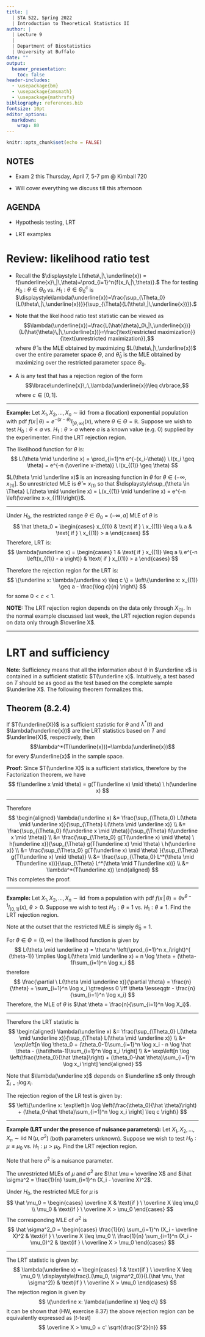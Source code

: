 ```yaml
---
title: |
  | STA 522, Spring 2022  
  | Introduction to Theoretical Statistics II
author: | 
  | Lecture 9
  | 
  | Department of Biostatistics
  | University at Buffalo 
date: ""
output: 
  beamer_presentation:
    toc: false
header-includes:
  - \usepackage{bm}
  - \usepackage{amsmath}
  - \usepackage{mathrsfs}
bibliography: references.bib
fontsize: 10pt
editor_options: 
  markdown: 
    wrap: 80
---
```


```r
knitr::opts_chunk$set(echo = FALSE)
```


\newcommand{\rs}{X_1,X_2,\dots,X_n}
\newcommand{\on}{\operatorname}
\newcommand{\enter}{\vspace{0.1in}}
\newcommand{\ds}{\displaystyle}
\renewcommand{\bar}{\overline}
\newcommand{\N}{\text{N}}
\renewcommand{\epsilon}{\varepsilon}
\newcommand{\R}{\mathbb{R}}
\newcommand{\Ss}{\mathcal{S}}
\newcommand{\X}{\mathcal{X}}
\newcommand{\T}{\mathcal{T}}
\newcommand{\E}{\on{E}}
\newcommand{\var}{\on{Var}}
\newcommand{\cov}{\on{Cov}}
\newcommand{\MSE}{\on{MSE}}
\renewcommand{\vec}{\underline}
\newcommand{\asim}{\stackrel{a}{\sim}}
\renewcommand{\mathbf}{\vec}
<!-- \renewcommand{\mathcal}{\mathscr} -->


## NOTES

\vspace{0.1in}

- Exam 2 this Thursday, April 7, 5-7 pm @ Kimball 720

\vspace{0.1in}

- Will cover everything we discuss till this afternoon


\vspace{0.2in}



## AGENDA

\vspace{0.1in}

- Hypothesis testing, LRT

\enter

- LRT examples

<!-- - Properties of tests, finding $c$ in LRT -->

<!-- \enter -->

<!-- - Methods of evaluating tests -->



# Review: likelihood ratio test



- Recall the \textbf{likelihood function} $\ds L(\theta\,|\,\mathbf{x}) = f(\mathbf{x}\,|\,\theta)=\prod_{i=1}^n{f(x_i\,|\,\theta)}.$
The \textbf{likelihood ratio test (LRT) statistic} for testing
$H_0 : \theta\in\Theta_0$ vs.  $H_1: \theta\in\Theta_0^c$ is
$\ds \lambda(\mathbf{x})=\frac{\sup_{\Theta_0}{L(\theta\,|\,\mathbf{x})}}{\sup_{\Theta}{L(\theta\,|\,\mathbf{x})}}.$

\enter

- Note that the likelihood ratio test statistic can be viewed as
$$\lambda(\mathbf{x})=\frac{L(\hat{\theta}_0\,|\,\mathbf{x})}{L(\hat{\theta}\,|\,\mathbf{x})}=\frac{\text{restricted maximization}}{\text{unrestricted maximization}},$$
where $\hat{\theta}$ is the MLE obtained by maximizing $L(\theta\,|\,\mathbf{x})$ over the entire parameter space $\Theta$, and $\hat{\theta}_0$ is the MLE obtained by maximizing over the restricted parameter space $\Theta_0$.

\enter


- A \textbf{likelihood ratio test (LRT)} is any test that has a rejection region of the form
$$\lbrace\mathbf{x}\,:\,\lambda(\mathbf{x})\leq c\rbrace,$$
where $c\in[0,1]$.


---

**Example:** Let $\rs\sim\operatorname{iid}$ from a (location) exponential population with pdf
$\ds f(x\,|\,\theta)=e^{-(x-\theta)}I_{[\theta,\infty)}(x),$
where $\theta\in \Theta = \R$. Suppose we wish to test
$H_0: \theta\leq a$ vs. $H_1: \theta> a$ where $a$ is a known value (e.g. 0) supplied by the experimenter. Find the LRT rejection region.

\enter

The likelihood function for $\theta$ is:
$$
L(\theta \mid \vec x) = \prod_{i=1}^n e^{-(x_i-\theta)} \ I(x_i \geq \theta) = e^{-n (\bar x-\theta)} \ I(x_{(1)} \geq \theta)
$$
\enter \vfill

\enter \vfill

$L(\theta \mid \vec x)$ is an increasing function in $\theta$ for $\theta \in (-\infty, x_{(1)}]$. So unrestricted MLE is $\hat \theta = x_{(1)}$ so that $\ds \sup_{\theta \in \Theta} L(\theta \mid \vec x) = L(x_{(1)} \mid \vec x) = e^{-n \left(\bar x-x_{(1)}\right)}$. 

\enter \vfill

\enter \vfill



---


Under $H_0$, the restricted range $\theta \in \Theta_0 = (-\infty, a]$ MLE of $\theta$ is
$$
\hat \theta_0 = \begin{cases}
x_{(1)} & \text{ if } \ x_{(1)} \leq a \\
a & \text{ if } \ x_{(1)} > a
\end{cases}
$$
Therefore, LRT is:
$$
\lambda(\vec x) = \begin{cases}
1 & \text{ if } x_{(1)} \leq a \\
e^{-n \left(x_{(1)} - a \right)} & \text{ if } x_{(1)} > a
\end{cases}
$$
\enter \vfill
\enter \vfill

Therefore the rejection region for the LRT is:
$$
\{\vec x: \lambda(\vec x) \leq c \} = \left\{\vec x: x_{(1)} \geq a - \frac{\log c}{n} \right\}
$$
for some $0 < c < 1$.

**NOTE:** The LRT rejection region depends on the data only through $X_{(1)}$. In the normal example discussed last week, the LRT rejection region depends on data only through $\bar X$.


---

# LRT and sufficiency


**Note:** Sufficiency means that all the information about $\theta$ in $\vec x$ is contained in a sufficient statistic $T(\vec x)$. Intuitively,  a test based on $T$ should be as good as the test based on the complete sample $\vec X$. The following theorem formalizes this.


\enter
\vfill

## Theorem (8.2.4)

If $T(\mathbf{X})$ is a sufficient statistic for $\theta$ and $\lambda^*(t)$ and $\lambda(\mathbf{x})$ are the LRT statistics based on $T$ and $\mathbf{X}$, respectively, then
$$\lambda^*(T(\mathbf{x}))=\lambda(\mathbf{x})$$
for every $\mathbf{x}$ in the sample space.

\enter
\vfill



**Proof:**  Since $T(\vec X)$ is a sufficient statistics, therefore by the Factorization theorem, we have
$$
f(\vec x  \mid \theta) = g(T(\vec x) \mid \theta) \ h(\vec x)
$$


---

Therefore
$$
\begin{aligned}
\lambda(\vec x) &= \frac{\sup_{\Theta_0} L(\theta \mid \vec x)}{\sup_{\Theta} L(\theta \mid \vec x)} \\
&= \frac{\sup_{\Theta_0} f(\vec x  \mid \theta)}{\sup_{\Theta} f(\vec x  \mid \theta)} \\
&= \frac{\sup_{\Theta_0} g(T(\vec x) \mid \theta) \ h(\vec x)}{\sup_{\Theta} g(T(\vec x) \mid \theta) \ h(\vec x)} \\
&= \frac{\sup_{\Theta_0} g(T(\vec x) \mid \theta) }{\sup_{\Theta} g(T(\vec x) \mid \theta)} \\
&= \frac{\sup_{\Theta_0} L^*(\theta \mid T(\vec x))}{\sup_{\Theta} L^*(\theta \mid T(\vec x))} \\
&= \lambda^*(T(\vec x))
\end{aligned}
$$
This completes the proof.

---


**Example:** Let $\rs\sim\operatorname{iid}$ from a population with pdf $\ds f(x\,|\,\theta)=\theta x^{\theta-1}I_{(0,1)}(x)$, $\theta > 0$. Suppose we wish to test $H_0: \theta=1$ vs. $H_1: \theta \neq 1$. Find the LRT rejection region.

\enter

Note at the outset that the restricted MLE is simply $\hat \theta_0 = 1$.


For $\theta \in \Theta = (0, \infty)$ the likelihood function is given by 
$$
L(\theta \mid \vec x) = \theta^n \left(\prod_{i=1}^n x_i\right)^{ (\theta-1)} \implies \log L(\theta \mid \vec x) = n \log \theta + (\theta-1)\sum_{i=1}^n \log x_i
$$
therefore
$$
\frac{\partial \ L(\theta \mid \vec x)}{\partial \theta} = \frac{n}{\theta} + \sum_{i=1}^n \log x_i \gtreqless 0 \iff \theta \lesseqgtr - \frac{n}{\sum_{i=1}^n \log x_i}
$$
Therefore, the MLE of $\theta$ is $\hat \theta = \frac{n}{\sum_{i=1}^n \log X_i}$.

---

Therefore the LRT statistic is 
$$
\begin{aligned}
\lambda(\vec x) 
&= \frac{\sup_{\Theta_0} L(\theta \mid \vec x)}{\sup_{\Theta} L(\theta \mid \vec x)} \\
&= \exp\left[n \log \theta_0 + (\theta_0-1)\sum_{i=1}^n \log x_i  - n \log \hat \theta - (\hat\theta-1)\sum_{i=1}^n \log x_i \right] \\
&= \exp\left[n \log \left(\frac{\theta_0}{\hat \theta}\right)  + (\theta_0-\hat \theta)\sum_{i=1}^n \log x_i   \right]
\end{aligned}
$$

Note that $\lambda(\vec x)$ depends on $\vec x$ only through $\sum_{i=1} \log x_i$.

The rejection region of the LR test is given by:
$$
\left\{\vec x: \exp\left[n \log \left(\frac{\theta_0}{\hat \theta}\right)  + (\theta_0-\hat \theta)\sum_{i=1}^n \log x_i   \right] \leq c \right\}
$$


---


**Example (LRT under the presence of nuisance parameters):** Let $\rs\sim\operatorname{iid~N}(\mu,\sigma^2)$ (both parameters unknown). Suppose we wish to test
$H_0 : \mu\leq\mu_0$ vs. $H_1: \mu>\mu_0$. Find the LRT rejection region.

\enter 

Note that here $\sigma^2$ is a nuisance parameter.

The unrestricted MLEs of $\mu$ and $\sigma^2$ are $\hat \mu = \bar X$ and $\hat \sigma^2 = \frac{1}{n} \sum_{i=1}^n (X_i - \bar X)^2$.

Under $H_0$, the restricted MLE for $\mu$ is
$$
\hat \mu_0 = \begin{cases}
\bar X & \text{if } \ \bar X \leq \mu_0 \\
\mu_0 & \text{if } \ \bar X  > \mu_0
\end{cases}
$$
The corresponding MLE of $\sigma^2$ is
$$
\hat \sigma^2_0 = \begin{cases}
\frac{1}{n} \sum_{i=1}^n (X_i - \bar X)^2 & \text{if } \ \bar X \leq \mu_0 \\
\frac{1}{n} \sum_{i=1}^n (X_i - \mu_0)^2 & \text{if } \ \bar X  > \mu_0
\end{cases}
$$

---

The LRT statistic is given by:
$$
\lambda(\vec x) = \begin{cases}
1 & \text{if } \ \bar X \leq \mu_0 \\
\ds \frac{L(\mu_0, \sigma^2_0)}{L(\hat \mu, \hat \sigma^2)} & \text{if } \ \bar X  > \mu_0
\end{cases}
$$
The rejection region is given by
$$
\{\vec x: \lambda(\vec x) \leq c\}
$$
It can be shown that (HW, exercise 8.37) the above rejection region can be equivalently expressed as ($t$-test)
$$
\bar X > \mu_0 + c' \sqrt{\frac{S^2}{n}}
$$



<!-- --- -->

<!-- # Errors in Hypothesis Testing -->

<!-- **Definition:** Suppose we are testing -->
<!-- $$ -->
<!-- \begin{aligned} -->
<!-- H_0 & : \theta\in\Theta_0\\[.5em] -->
<!-- \text{vs. } H_1 & : \theta\in\Theta_0^c. -->
<!-- \end{aligned} -->
<!-- $$ -->

<!-- \enter -->

<!-- If $\theta\in\Theta_0$, but the test incorrectly rejects $H_0$, then the test has made a \textbf{Type I error}. -->

<!-- \enter -->

<!-- If, on the other hand, $\theta\in\Theta_0^c$, but the test decides to accept $H_0$, then the test has made a \textbf{Type II error}. -->

<!-- ![](images/table-8-3-1.PNG){height=30%} -->

<!-- --- -->


<!-- # Computing Error Probabilities -->

<!-- **Definition:** Let $R$ denote the rejection region of a hypothesis test. -->
<!-- \vskip .2in -->
<!-- If $\theta\in\Theta_0$, then the probability of a Type I error is -->
<!-- $$P_{\theta}(\mathbf{X}\in R).$$ -->
<!-- \vskip .2in -->
<!-- If $\theta\in\Theta_0^c$, then the probability of a Type II error is -->
<!-- $$P_{\theta}(\mathbf{X}\notin R)=1-P_{\theta}(\mathbf{X}\in R).$$ -->



<!-- --- -->

<!-- # Power Function -->

<!-- **Definition:** The \textbf{power function} of a hypothesis test with rejection region $R$ is the function of $\theta$ defined by -->
<!-- $$ -->
<!-- \begin{aligned} -->
<!-- \beta(\theta) & = P_{\theta}(\mathbf{X}\in R)\\[.5em] -->
<!-- & = \begin{cases}\text{probability of a Type I error}&\text{if }\theta\in\Theta_0\\1-\text{ probability of a Type II error}&\text{if }\theta\in\Theta_0^c.\end{cases} -->
<!-- \end{aligned} -->
<!-- $$ -->

<!-- **Comments on the Power function:** -->

<!-- (a) Ideally, we want $\beta(\theta)=0$ for all $\theta\in\Theta_0$ and $\beta(\theta)=1$ for all $\theta\in\Theta_0^c$.\vfill -->

<!-- (b) Depends on the hypothesis test (what are we testing?).\vfill -->

<!-- (c) Depends on the rejection region (value of $c$).\vfill -->

<!-- (d) It's a function of $\theta$, not the data.\vfill -->

<!-- (e) Since it's a probability, $0\leq\beta(\theta)\leq1$ for all $\theta$. -->


<!-- --- -->


<!-- **Example:** Suppose $X\sim\operatorname{binomial}(5,\theta)$, and we are testing -->
<!-- $\ds H_0 : \theta\leq\frac{1}{2} \text{vs. } H_1  : \theta>\frac{1}{2}.$ Consider the two rejection regions -->
<!-- $$ -->
<!-- \begin{aligned} -->
<!-- R_1 & = \lbrace x\,:\,x=5\rbrace\\[.5em] -->
<!-- R_2 & = \lbrace x\,:\,x=3,4,5\rbrace. -->
<!-- \end{aligned} -->
<!-- $$ -->
<!-- Note that with $R_1$, we reject $H_0$ if and only if we observe all successes, whereas with $R_2$, we reject $H_0$ if and only if we observe at least $3$ successes. Determine the power function for each test. -->


<!-- \enter -->

<!-- Here -->
<!-- $$ -->
<!-- \beta_1(\theta) = P_\theta(X \in R_1) = P_\theta(X = 5) = \binom{5}{5} \theta^5 (1-\theta)^{5-5} = \theta^5 -->
<!-- $$ -->
<!-- $$ -->
<!-- \beta_2(\theta) = P_\theta(X \in R_2) = \sum_{j=3}^5 P_\theta(X = j) = \sum_{j=3}^5 \binom{5}{j} \theta^j (1-\theta)^{5-j} -->
<!-- $$ -->



<!-- --- -->

<!-- # Comments about the two power functions -->



<!-- ![](images/fig-8-3-1.PNG){width=40%} -->




<!-- (a) $\beta_2(\theta)$ has higher Type I error and lower Type II error. -->

<!-- (b) $\beta_1(\theta)$ has lower Type I error and higher Type II error. -->

<!-- (c) Ideally, what we will do is try to maximize power while controlling Type I error. -->

<!-- (d) This is how we will choose $c$ in our previous calculations of rejection regions. -->

<!-- --- -->

<!-- # Size and Level -->

<!-- **Definition:** For $0\leq\alpha\leq1$, a test with power function $\beta(\theta)$ is a \textbf{size $\alpha$ test} if -->
<!-- $$\sup_{\theta\in\Theta_0}{\beta(\theta)}=\alpha.$$ -->
<!-- \vskip .2in -->
<!-- For $0\leq\alpha\leq1$, a test with power function $\beta(\theta)$ is a \textbf{level $\alpha$ test} if  -->
<!-- $$\sup_{\theta\in\Theta_0}{\beta(\theta)}\leq\alpha.$$ -->


<!-- \enter -->
<!-- \vfill -->
<!-- **Notes:** the set of size $\alpha$ tests is a subset of the set of level $\alpha$ tests. -->
<!-- \vfill -->
<!-- By specifying the level of a test, we are only controlling the Type I error, not the Type II error. -->


<!-- --- -->

<!-- # Choosing $c$ For LRTs -->


<!-- - Restricting to size $\alpha$ tests allows us to determine the value of $c$ to use in the LRT.\vfill -->

<!-- - We can build a size $\alpha$ LRT by choosing $c$ so that -->
<!-- $$\sup_{\theta\in\Theta_0}{P_{\theta}(\mathbf{X}\in R)}=\alpha,\quad\text{i.e.,}\quad\sup_{\theta\in\Theta_0}{P_{\theta}(\lambda(\mathbf{X})\leq c)}=\alpha.$$ -->

<!-- --- -->

<!-- **Example (contd.):** Let $\rs\sim\operatorname{iid~N}(\theta,1)$. Suppose we wish to test -->
<!-- $H_0: \theta=\theta_0 \text{vs. } H_1 : \theta\neq\theta_0$. -->
<!-- We saw that the LRT rejection region is given by -->
<!-- $$R=\lbrace\mathbf{x}\,:\,|\overline{x}-\theta_0|\geq k\rbrace,$$ -->
<!-- where $k=\sqrt{\frac{-2\log{c}}{n}}$. Find the value of $c$ so that we have a size $\alpha$ test. -->

<!-- Since $\Theta_0 = \{\theta_0\}$ is singleton, hence  -->
<!-- $$ -->
<!-- \on{size} = \sup_{\Theta_0} P_\theta\left(|\overline{X}-\theta_0|\geq k\right) = P_{\theta_0}\left(|\overline{X}-\theta_0|\geq k\right)  -->
<!-- $$ -->
<!-- Now, under $H_0$, $\bar X \sim N(\theta_0, 1/n)$ so that $Z = \sqrt{n}(\bar X - \theta_0) \sim N(0, 1)$. Therefore the size of the LRT being $\alpha$ implies -->
<!-- $$ -->
<!-- \begin{aligned} -->
<!-- \alpha &= P_{\theta_0}\left(|\sqrt{n}(\bar X - \theta_0)| \geq \sqrt{n} \ k \right) \\  -->
<!-- &= P_{\theta_0}(|Z| \geq \sqrt{n} \ k) \\ -->
<!-- &= P(Z \geq \sqrt{n} \ k) + P(Z \leq -\sqrt{n} \ k) \\ -->
<!-- &= P(Z \geq \sqrt{n} \ k) + P(-Z \geq  -\sqrt{n} \ k) = 2 \ P(Z \geq \sqrt{n} \ k) -->
<!-- \end{aligned} -->
<!-- $$ -->
<!-- Let $z_{\alpha}$ be the upper $\alpha$-th quantile of $Z$ such that $P(Z \geq z_\alpha) = \alpha$. -->



<!-- --- -->

<!-- Here $\alpha/2 = P(Z \geq \sqrt{n} \ k)$, which implies $$\sqrt{n} \ k = z_{\alpha/2} \implies k = \frac{1}{\sqrt{n}} z_{\alpha/2} \implies c = \exp\left(- z_{\alpha/2}^2 / 2\right)$$ -->

<!-- \enter \vfill -->


<!-- **Example (contd.): ** Let $\rs\sim\operatorname{iid}$ from a location exponential population with pdf -->
<!-- $$f(x\,|\,\theta)=e^{-(x-\theta)}I_{[\theta,\infty)}(x).$$ Suppose we wish to test $H_0 : \theta\leq\theta_0$ vs. $H_1 : \theta>\theta_0$. We showed that the LRT rejection region is given by -->
<!-- $$R=\left\lbrace\mathbf{x}\,:\,x_{(1)}\geq\theta_0-\frac{\log{c}}{n}\right\rbrace.$$ -->
<!-- Find the value of $c$ so that we have a size $\alpha$ test. -->

<!-- HW. See p. 386 in the textbook. -->

<!-- --- -->

<!-- # Evaluating Tests -->

<!-- **Definition:** A test with power function $\beta(\theta)$ is \textbf{unbiased} if -->
<!-- $$\beta(\theta')\geq\beta(\theta'')$$ -->
<!-- for every $\theta'\in\Theta_0^c$ and $\theta''\in\Theta_0$. -->

<!-- \enter  -->
<!-- \vfill -->

<!-- **Definition:** Let $\mathcal{C}$ be a class of tests for testing $H_0 : \theta\in\Theta_0$ vs. $H_1 : \theta\in\Theta_0^c$. A test in class $\mathcal{C}$, with power function $\beta(\theta)$, is a \textbf{uniformly most powerful (UMP) class $\mathcal{C}$ test} if $\beta(\theta)\geq\beta'(\theta)$ for every $\theta\in\Theta_0^c$ and every $\beta'(\theta)$ that is a power function of a test in class $\mathcal{C}$. -->

<!-- \enter -->

<!-- **Note:** if we take $\mathcal{C}$ to be the class of all level $\alpha$ tests, the test described in the above definition is called a \textbf{UMP level $\alpha$ test}. -->

<!-- --- -->



<!-- # Homework -->

<!-- -   Read p. $374-379$, $382-387$. -->

<!-- -   Exercises: TBA. -->

